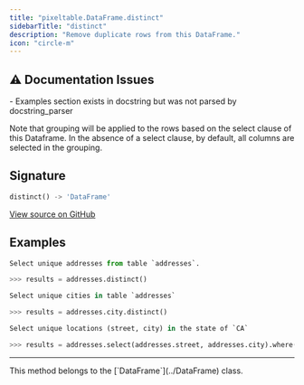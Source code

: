 ```yaml
---
title: "pixeltable.DataFrame.distinct"
sidebarTitle: "distinct"
description: "Remove duplicate rows from this DataFrame."
icon: "circle-m"
---
```

## ⚠️ Documentation Issues

<Warning>
- Examples section exists in docstring but was not parsed by docstring_parser
</Warning>

Note that grouping will be applied to the rows based on the select clause of this Dataframe. In the absence of a select clause, by default, all columns are selected in the grouping.


## Signature

```python
distinct() -> 'DataFrame'
```

<a href="https://github.com/pixeltable/pixeltable/blob/main/pixeltable/dataframe.py#L982" target="_self">View source on GitHub</a>

## Examples

```python
Select unique addresses from table `addresses`.

>>> results = addresses.distinct()

Select unique cities in table `addresses`

>>> results = addresses.city.distinct()

Select unique locations (street, city) in the state of `CA`

>>> results = addresses.select(addresses.street, addresses.city).where(addresses.state == 'CA').distinct()
```


---

<Note>
This method belongs to the [`DataFrame`](../DataFrame) class.
</Note>
